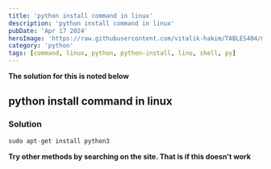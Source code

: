 ---
title: 'python install command in linux'
description: 'python install command in linux'
pubDate: 'Apr 17 2024'
heroImage: 'https://raw.githubusercontent.com/vitalik-hakim/TABLES404/main/error_b/python.jpg'
category: 'python'
tags: [command, linux, python, python-install, linu, shell, py]
---

**The solution for this is noted below**

## python install command in linux

### Solution

```python
sudo apt-get install python3
```
**Try other methods by searching on the site. That is if this doesn't work**
